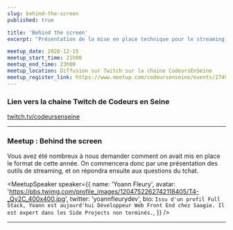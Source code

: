 ```yaml
---
slug: behind-the-screen
published: true

title: 'Behind the screen'
excerpt: "Présentation de la mise en place technique pour le streaming de l'édition 2020 de Codeurs en Seine"

meetup_date: 2020-12-15
meetup_start_time: 21h00
meetup_end_time: 23h00
meetup_location: Diffusion sur Twitch sur la chaine CodeursEnSeine
meetup_register_link: https://www.meetup.com/codeursenseine/events/274946020/
---
```


### Lien vers la chaine Twitch de Codeurs en Seine

<a href="https://www.twitch.tv/codeursenseine">twitch.tv/codeursenseine</a>

---

### Meetup : Behind the screen

Vous avez été nombreux à nous demander comment on avait mis en place le format de
cette année. On commencera donc par une présentation des outils de streaming, et
on répondra ensuite aux questions du tchat.

<MeetupSpeaker
  speaker={{
    name: 'Yoann Fleury',
    avatar:
      'https://pbs.twimg.com/profile_images/1204752262742118405/T4-_Qy2C_400x400.jpg',
    twitter: 'yoannfleurydev',
    bio: `
Issu d'un profil Full Stack, Yoann est aujourd'hui Développeur Web Front End
chez Saagie. Il est expert dans les Side Projects non terminés.
`,
  }}
/>

---
